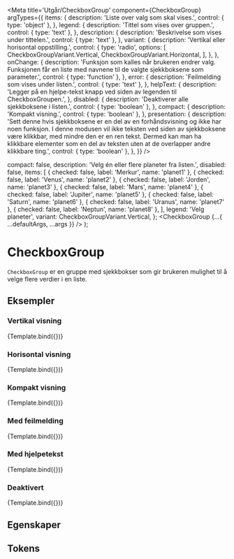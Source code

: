 
<Meta
  title='Utgår/CheckboxGroup'
  component={CheckboxGroup}
  argTypes={{
    items: {
      description: 'Liste over valg som skal vises.',
      control: { type: 'object' },
    },
    legend: {
      description: 'Tittel som vises over gruppen.',
      control: { type: 'text' },
    },
    description: {
      description: 'Beskrivelse som vises under tittelen.',
      control: { type: 'text' },
    },
    variant: {
      description: 'Vertikal eller horisontal oppstilling.',
      control: {
        type: 'radio',
        options: [
          CheckboxGroupVariant.Vertical,
          CheckboxGroupVariant.Horizontal,
        ],
      },
    },
    onChange: {
      description:
        'Funksjon som kalles når brukeren endrer valg. Funksjonen får en liste med navnene til de valgte sjekkboksene som parameter.',
      control: { type: 'function' },
    },
    error: {
      description: 'Feilmelding som vises under listen.',
      control: { type: 'text' },
    },
    helpText: {
      description:
        'Legger på en hjelpe-tekst knapp ved siden av legenden til CheckboxGroupen.',
    },
    disabled: {
      description: 'Deaktiverer alle sjekkboksene i listen.',
      control: { type: 'boolean' },
    },
    compact: {
      description: 'Kompakt visning.',
      control: { type: 'boolean' },
    },
    presentation: {
      description:
        'Sett denne hvis sjekkboksene er en del av en forhåndsvisning og ikke har noen funksjon. I denne modusen vil ikke teksten ved siden av sjekkboksene være klikkbar, med mindre den er en ren tekst. Dermed kan man ha klikkbare elementer som en del av teksten uten at de overlapper andre klikkbare ting.',
      control: { type: 'boolean' },
    },
  }}
/>

  compact: false,
  description: 'Velg én eller flere planeter fra listen.',
  disabled: false,
  items: [
    { checked: false, label: 'Merkur', name: 'planet1' },
    { checked: false, label: 'Venus', name: 'planet2' },
    { checked: false, label: 'Jorden', name: 'planet3' },
    { checked: false, label: 'Mars', name: 'planet4' },
    { checked: false, label: 'Jupiter', name: 'planet5' },
    { checked: false, label: 'Saturn', name: 'planet6' },
    { checked: false, label: 'Uranus', name: 'planet7' },
    { checked: false, label: 'Neptun', name: 'planet8' },
  ],
  legend: 'Velg planeter',
  variant: CheckboxGroupVariant.Vertical,
};
  <CheckboxGroup {...{ ...defaultArgs, ...args }} />
);

# CheckboxGroup

<Information text='beta' />

`CheckboxGroup` er en gruppe med sjekkbokser som gir brukeren mulighet til å velge flere verdier i en liste.

## Eksempler

### Vertikal visning

<Canvas>
  <Story
    name='Vertikal'
    args={{ variant: CheckboxGroupVariant.Vertical }}
  >
    {Template.bind({})}
  </Story>
</Canvas>

### Horisontal visning

<Canvas>
  <Story
    name='Horisontal'
    args={{ variant: CheckboxGroupVariant.Horizontal }}
  >
    {Template.bind({})}
  </Story>
</Canvas>

### Kompakt visning

<Canvas>
  <Story
    name='Kompakt'
    args={{ compact: true }}
  >
    {Template.bind({})}
  </Story>
</Canvas>

### Med feilmelding

<Canvas>
  <Story
    name='Med feilmelding'
    args={{ error: 'Du må velge minst én planet.' }}
  >
    {Template.bind({})}
  </Story>
</Canvas>

### Med hjelpetekst

<Canvas>
  <Story
    name='Med hjelpetekst'
    args={{
      helpText: 'Du må velge minst én planet.',
      items: [
        { checked: false, label: 'Merkur', name: 'planet1' },
        { checked: false, label: 'Venus', name: 'planet2' },
        {
          checked: false,
          label: 'Jorden',
          name: 'planet3',
          helpText: 'Her bor du.',
        },
        { checked: false, label: 'Mars', name: 'planet4' },
        { checked: false, label: 'Jupiter', name: 'planet5' },
        { checked: false, label: 'Saturn', name: 'planet6' },
        { checked: false, label: 'Uranus', name: 'planet7' },
        { checked: false, label: 'Neptun', name: 'planet8' },
      ],
    }}
  >
    {Template.bind({})}
  </Story>
</Canvas>

### Deaktivert

<Canvas>
  <Story
    name='Deaktivert'
    args={{ disabled: true }}
  >
    {Template.bind({})}
  </Story>
</Canvas>

## Egenskaper

<ArgsTable story='Vertikal' />

## Tokens

<TokensTable
  jsonKey='component.checkbox_group'
  componentName='checkbox_group'
  showPreview={false}
  description
/>
